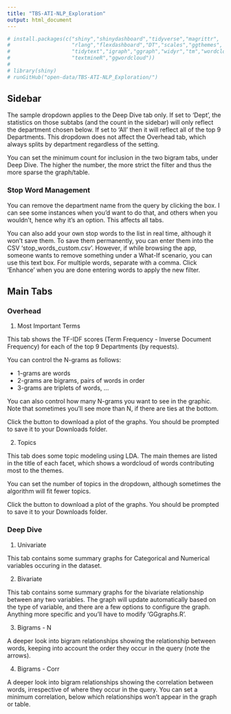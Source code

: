 ```yaml
---
title: "TBS-ATI-NLP_Exploration"
output: html_document
---
```



```r
# install.packages(c("shiny","shinydashboard","tidyverse","magrittr",
#                    "rlang","flexdashboard","DT","scales","ggthemes",
#                    "tidytext","igraph","ggraph","widyr","tm","wordcloud",
#                    "textmineR","ggwordcloud"))
# 
# library(shiny)
# runGitHub("open-data/TBS-ATI-NLP_Exploration/")
```

## Sidebar

The sample dropdown applies to the Deep Dive tab only. If set to 'Dept', the statistics on those subtabs (and the count in the sidebar) will only reflect the department chosen below. If set to 'All' then it will reflect all of the top 9 Departments. This dropdown does not affect the Overhead tab, which always splits by department regardless of the setting. 

You can set the minimum count for inclusion in the two bigram tabs, under Deep Dive. The higher the number, the more strict the filter and thus the more sparse the graph/table. 

### Stop Word Management

You can remove the department name from the query by clicking the box. I can see some instances when you'd want to do that, and others when you wouldn't, hence why it's an option. This affects all tabs.

You can also add your own stop words to the list in real time, although it won't save them. To save them permanently, you can enter them into the CSV 'stop_words_custom.csv'. However, if while browsing the app, someone wants to remove something under a What-If scenario, you can use this text box. For multiple words, separate with a comma. Click 'Enhance' when you are done entering words to apply the new filter.

## Main Tabs

### Overhead

1. Most Important Terms

This tab shows the TF-IDF scores (Term Frequency - Inverse Document Frequency) for each of the top 9 Departments (by requests). 

You can control the N-grams as follows:

- 1-grams are words
- 2-grams are bigrams, pairs of words in order
- 3-grams are triplets of words, ...

You can also control how many N-grams you want to see in the graphic. Note that sometimes you'll see more than N, if there are ties at the bottom.

Click the button to download a plot of the graphs. You should be prompted to save it to your Downloads folder.

2. Topics 

This tab does some topic modeling using LDA. The main themes are listed in the title of each facet, which shows a wordcloud of words contributing most to the themes. 

You can set the number of topics in the dropdown, although sometimes the algorithm will fit fewer topics. 

Click the button to download a plot of the graphs. You should be prompted to save it to your Downloads folder.

### Deep Dive

1. Univariate

This tab contains some summary graphs for Categorical and Numerical variables occuring in the dataset. 

2. Bivariate

This tab contains some summary graphs for the bivariate relationship between any two variables. The graph will update automatically based on the type of variable, and there are a few options to configure the graph. Anything more specific and you'll have to modify 'GGgraphs.R'. 

3. Bigrams - N

A deeper look into bigram relationships showing the relationship between words, keeping into account the order they occur in the query (note the arrows). 

4. Bigrams - Corr

A deeper look into bigram relationships showing the correlation between words, irrespective of where they occur in the query. You can set a minimum correlation, below which relationships won't appear in the graph or table. 
